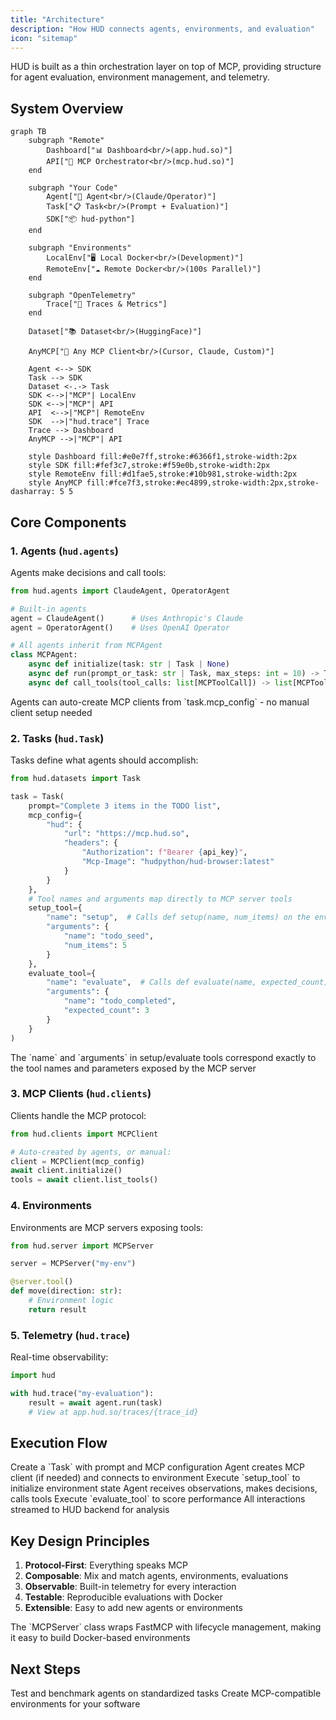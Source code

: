 ```yaml
---
title: "Architecture"
description: "How HUD connects agents, environments, and evaluation"
icon: "sitemap"
---
```


HUD is built as a thin orchestration layer on top of MCP, providing structure for agent evaluation, environment management, and telemetry.

## System Overview

```mermaid
graph TB
    subgraph "Remote"
        Dashboard["📊 Dashboard<br/>(app.hud.so)"]
        API["🔌 MCP Orchestrator<br/>(mcp.hud.so)"]
    end
    
    subgraph "Your Code"
        Agent["🤖 Agent<br/>(Claude/Operator)"]
        Task["📋 Task<br/>(Prompt + Evaluation)"]
        SDK["📦 hud-python"]
    end
    
    subgraph "Environments"
        LocalEnv["🖥️ Local Docker<br/>(Development)"]
        RemoteEnv["☁️ Remote Docker<br/>(100s Parallel)"]
    end
    
    subgraph "OpenTelemetry"
        Trace["📡 Traces & Metrics"]
    end
    
    Dataset["📚 Dataset<br/>(HuggingFace)"]
    
    AnyMCP["🔗 Any MCP Client<br/>(Cursor, Claude, Custom)"]
    
    Agent <--> SDK
    Task --> SDK
    Dataset <-.-> Task
    SDK <-->|"MCP"| LocalEnv
    SDK <-->|"MCP"| API
    API  <-->|"MCP"| RemoteEnv
    SDK  -->|"hud.trace"| Trace
    Trace --> Dashboard
    AnyMCP -->|"MCP"| API
    
    style Dashboard fill:#e0e7ff,stroke:#6366f1,stroke-width:2px
    style SDK fill:#fef3c7,stroke:#f59e0b,stroke-width:2px
    style RemoteEnv fill:#d1fae5,stroke:#10b981,stroke-width:2px
    style AnyMCP fill:#fce7f3,stroke:#ec4899,stroke-width:2px,stroke-dasharray: 5 5
```

## Core Components

### 1. Agents (`hud.agents`)

Agents make decisions and call tools:

```python
from hud.agents import ClaudeAgent, OperatorAgent

# Built-in agents
agent = ClaudeAgent()      # Uses Anthropic's Claude
agent = OperatorAgent()    # Uses OpenAI Operator

# All agents inherit from MCPAgent
class MCPAgent:
    async def initialize(task: str | Task | None)
    async def run(prompt_or_task: str | Task, max_steps: int = 10) -> Trace
    async def call_tools(tool_calls: list[MCPToolCall]) -> list[MCPToolResult]
```

<Note>
Agents can auto-create MCP clients from `task.mcp_config` - no manual client setup needed
</Note>

### 2. Tasks (`hud.Task`)

Tasks define what agents should accomplish:

```python
from hud.datasets import Task

task = Task(
    prompt="Complete 3 items in the TODO list",
    mcp_config={
        "hud": {
            "url": "https://mcp.hud.so",
            "headers": {
                "Authorization": f"Bearer {api_key}",
                "Mcp-Image": "hudpython/hud-browser:latest"
            }
        }
    },
    # Tool names and arguments map directly to MCP server tools
    setup_tool={
        "name": "setup",  # Calls def setup(name, num_items) on the environment
        "arguments": {
            "name": "todo_seed",
            "num_items": 5
        }
    },
    evaluate_tool={
        "name": "evaluate",  # Calls def evaluate(name, expected_count) on the environment
        "arguments": {
            "name": "todo_completed",
            "expected_count": 3
        }
    }
)
```

<Note>
The `name` and `arguments` in setup/evaluate tools correspond exactly to the tool names and parameters exposed by the MCP server
</Note>

### 3. MCP Clients (`hud.clients`)

Clients handle the MCP protocol:

```python
from hud.clients import MCPClient

# Auto-created by agents, or manual:
client = MCPClient(mcp_config)
await client.initialize()
tools = await client.list_tools()
```

### 4. Environments

Environments are MCP servers exposing tools:

```python
from hud.server import MCPServer

server = MCPServer("my-env")

@server.tool()
def move(direction: str):
    # Environment logic
    return result
```

### 5. Telemetry (`hud.trace`)

Real-time observability:

```python
import hud

with hud.trace("my-evaluation"):
    result = await agent.run(task)
    # View at app.hud.so/traces/{trace_id}
```

## Execution Flow

<Steps>
<Step title="Task Definition">
  Create a `Task` with prompt and MCP configuration
</Step>

<Step title="Agent Initialization">
  Agent creates MCP client (if needed) and connects to environment
</Step>

<Step title="Setup Phase">
  Execute `setup_tool` to initialize environment state
</Step>

<Step title="Execution Loop">
  Agent receives observations, makes decisions, calls tools
</Step>

<Step title="Evaluation">
  Execute `evaluate_tool` to score performance
</Step>

<Step title="Telemetry">
  All interactions streamed to HUD backend for analysis
</Step>
</Steps>

## Key Design Principles

1. **Protocol-First**: Everything speaks MCP
2. **Composable**: Mix and match agents, environments, evaluations
3. **Observable**: Built-in telemetry for every interaction
4. **Testable**: Reproducible evaluations with Docker
5. **Extensible**: Easy to add new agents or environments

<Note>
The `MCPServer` class wraps FastMCP with lifecycle management, making it easy to build Docker-based environments
</Note>

## Next Steps

<CardGroup cols={2}>
<Card title="Evaluate Agents" icon="robot" href="/evaluate-agents">
  Test and benchmark agents on standardized tasks
</Card>

<Card title="Build Environments" icon="cube" href="/build-environments">
  Create MCP-compatible environments for your software
</Card>
</CardGroup>

